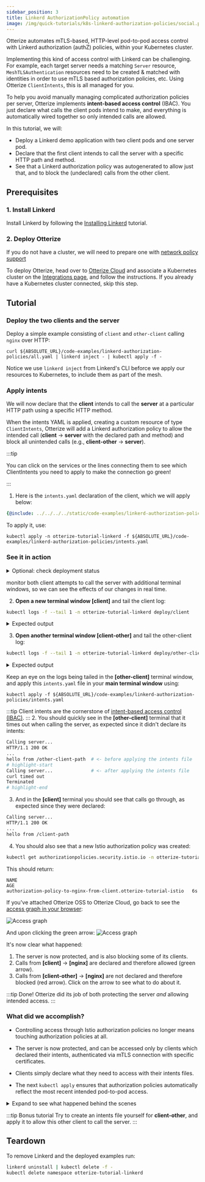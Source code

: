 ```yaml
---
sidebar_position: 3
title: Linkerd AuthorizationPolicy automation
image: /img/quick-tutorials/k8s-linkerd-authorization-policies/social.png
---
```



Otterize automates mTLS-based, HTTP-level pod-to-pod access control with Linkerd authorization (authZ) policies, within your Kubernetes cluster.

Implementing this kind of access control with Linkerd can be challenging.
For example, each target server needs a matching `Server` resource, `MeshTLSAuthentication` resources need to be created & matched with identities
in order to use mTLS based authorization policies, etc. Using Otterize `ClientIntents`, this is all managed for you.

To help you avoid manually managing complicated authorization policies per server, Otterize implements **intent-based access control** (IBAC).
You just declare what calls the client pods intend to make,
and everything is automatically wired together so only intended calls are allowed.

In this tutorial, we will:

- Deploy a Linkerd demo application with two client pods and one server pod.
- Declare that the first client intends to call the server with a specific HTTP path and method.
- See that a Linkerd authorization policy was autogenerated to allow just that, and to block the (undeclared) calls from the other client.

## Prerequisites

### 1. Install Linkerd
Install Linkerd by following the [Installing Linkerd](https://linkerd.io/2-edge/tasks/install/) tutorial.

### 2. Deploy Otterize
If you do not have a cluster, we will need to prepare one with [network policy support](/overview/installation#create-a-cluster-with-support-for-network-policies)

To deploy Otterize, head over to [Otterize Cloud](https://app.otterize.com) and associate a Kubernetes cluster on the [Integrations page](https://app.otterize.com/integrations), and follow the instructions. If you already have a Kubernetes cluster connected, skip this step.

## Tutorial

### Deploy the two clients and the server

Deploy a simple example consisting of `client` and `other-client` calling `nginx` over HTTP:

```shell
curl ${ABSOLUTE_URL}/code-examples/linkerd-authorization-policies/all.yaml | linkerd inject - | kubectl apply -f -
```

Notice we use `linkerd inject` from Linkerd's CLI beforce we apply our resources to Kubernetes, to include them as part of the mesh.

### Apply intents

We will now declare that the **client** intends to call the **server** at a particular HTTP path using a specific HTTP method.

When the intents YAML is applied, creating a custom resource of type `ClientIntents`,
Otterize will add a Linkerd authorization policy to allow the intended call
(**client** &rarr; **server** with the declared path and method) and block all unintended calls (e.g., **client-other** &rarr; **server**).

:::tip

You can click on the services or the lines connecting them to see which ClientIntents you need to apply to make the connection go green!

:::

1. Here is the `intents.yaml` declaration of the client, which we will apply below:

```yaml
{@include: ../../../../static/code-examples/linkerd-authorization-policies/intents.yaml}
```

To apply it, use:
```shell
kubectl apply -n otterize-tutorial-linkerd -f ${ABSOLUTE_URL}/code-examples/linkerd-authorization-policies/intents.yaml
```
### See it in action

<details>
    <summary>Optional: check deployment status</summary>
    Check that the client and server pods were deployed

    ```bash
    kubectl get pods -n otterize-tutorial-linkerd
    ```

    You should see

    ```
    NAME                           READY   STATUS    RESTARTS   AGE
    client-68b775f766-749r4         2/2     Running   0          32s
    nginx-c646898-2lq7l             2/2     Running   0          32s
    other-client-74cc54f7b5-9rctd   2/2     Running   0          32s
    ```

</details>

monitor both client attempts to call the server with additional terminal windows,
so we can see the effects of our changes in real time.

2. **Open a new terminal window [client]** and tail the client log:

```bash
kubectl logs -f --tail 1 -n otterize-tutorial-linkerd deploy/client
```

<details>
    <summary>Expected output</summary>

    At this point the client should be able to communicate with the server:

    ```
    Calling server...
    HTTP/1.1 200 OK
    ...
    hello from /client-path
    ```

</details>

3. **Open another terminal window [client-other]** and tail the other-client log:

```bash
kubectl logs -f --tail 1 -n otterize-tutorial-linkerd deploy/other-client
```

<details>
    <summary>Expected output</summary>

    At this point the client should be able to communicate with the server:

    ```
    Calling server...
    HTTP/1.1 200 OK
    ...
    hello from /other-client-path
    ```

</details>

Keep an eye on the logs being tailed in the **[other-client]** terminal window,
and apply this `intents.yaml` file in your **main terminal window** using:

```shell
kubectl apply -f ${ABSOLUTE_URL}/code-examples/linkerd-authorization-policies/intents.yaml
```

:::tip
Client intents are the cornerstone of [intent-based access control (IBAC)](/overview/intent-based-access-control).
::: 2. You should quickly see in the **[other-client]** terminal that it times out when calling the server,
as expected since it didn't declare its intents:

```bash
Calling server...
HTTP/1.1 200 OK
...
hello from /other-client-path  # <- before applying the intents file
# highlight-start
Calling server...              # <- after applying the intents file
curl timed out
Terminated
# highlight-end
```

3. And in the **[client]** terminal you should see that calls go through, as expected since they were declared:

```bash
Calling server...
HTTP/1.1 200 OK
...
hello from /client-path
```

4. You should also see that a new Istio authorization policy was created:

```bash
kubectl get authorizationpolicies.security.istio.io -n otterize-tutorial-istio
```

This should return:

```
NAME                                                                AGE
authorization-policy-to-nginx-from-client.otterize-tutorial-istio   6s
```

If you've attached Otterize OSS to Otterize Cloud, go back to see the [access graph in your browser](https://app.otterize.com):

![Access graph](/img/quick-tutorials/k8s-istio-authorization-policies/protected.png)

And upon clicking the green arrow:
![Access graph](/img/quick-tutorials/k8s-istio-authorization-policies/protected-edge.png)

It's now clear what happened:

1. The server is now protected, and is also blocking some of its clients.
2. Calls from **[client]** &rarr; **[nginx]** are declared and therefore allowed (green arrow).
3. Calls from **[client-other]** &rarr; **[nginx]** are not declared and therefore blocked (red arrow). Click on the arrow to see what to do about it.

:::tip Done!
Otterize did its job of both protecting the server _and_ allowing intended access.
:::

### What did we accomplish?

- Controlling access through Istio authorization policies no longer means touching authorization policies at all.

- The server is now protected, and can be accessed only by clients which declared their intents, authenticated via mTLS connection with specific certificates.

- Clients simply declare what they need to access with their intents files.

- The next `kubectl apply` ensures that authorization policies automatically reflect the most recent intended pod-to-pod access.

<details>
    <summary>Expand to see what happened behind the scenes</summary>

    Otterize generated a specific Linkerd authorization policy on the ingress of the pod of the server, allowing the server to
    be accessed by the pod of the client, based on that client's declared intent. Otterize uses labels to define the authorization policy and associate it
    with a server in a namespace, and uses service accounts to identify clients, as Istio requires. This happens as follows:

    1. The server's pod is given a label `intents.otterize.com/server` whose value uniquely represents that server.
    The Istio authorization policy stipulates that it applies to the ingress of server pods with this label.
    2. The client's service account is looked up through its pod, and used in the policy.
    The authorization policy stipulates that only services with this service account can access the server.
    In the event that the service account is shared by multiple services, an Event is placed on the `ClientIntent` to warn about this, which is also picked up as a warning in Otterize Cloud, if connected.

    Otterize saved us from doing all this work: by simply declaring the client's intents in `intents.yaml`,
    all the appropriate configuration was managed automatically behind the scenes.

</details>

:::tip Bonus tutorial
Try to create an intents file yourself for **client-other**, and apply it to allow this other client to call the server.
:::

## Teardown

To remove Linkerd and the deployed examples run:

```bash
linkerd uninstall | kubectl delete -f -
kubectl delete namespace otterize-tutorial-linkerd
```
